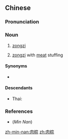 ==Chinese==
{{zh-forms}}

===Pronunciation===
{{zh-pron
|m=ròuzòng
|mn=xm,zz,kh,tp,tn,tc,lk,yl,km,mg,hc:bah-chàng/qz:mah-chàng
|w=5nyioq tson
|cat=n
}}

===Noun===
{{zh-noun}}

# {{lb|zh|Min Nan}} [[zongzi]] {{gloss|traditional Chinese dumplings of glutinous rice stuffed with fillings}}
# [[zongzi]] with [[meat]] stuffing

====Synonyms====
* {{zh-l|粽子|zongzi}}

====Descendants====
* Thai: {{l|th|บ๊ะจ่าง|tr=bá-jàang}}

===References===
*(''Min Nan'') {{thcwd|2788}}

{{zh-cat|Foods}}

[[zh-min-nan:肉粽]]
[[zh:肉粽]]